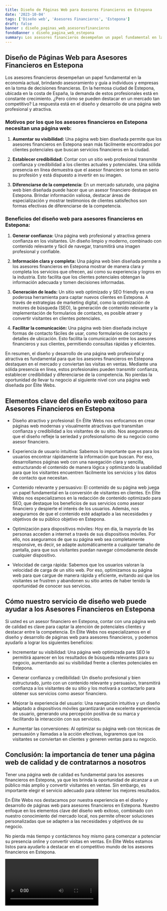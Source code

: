 ```yaml
---
title: Diseño de Páginas Web para Asesores Financieros en Estepona
date: '2023-10-04'
tags: ['Diseño web', 'Asesores Financieros', 'Estepona']
draft: false
banner : diseño_paginas_web_asesoresfinancieros
fondoBanner : diseño_pagina_web_estepona
summary: Los asesores financieros desempeñan un papel fundamental en la economía actual, brindando asesoramiento y guía a individuos y empresas en la toma de decisiones financieras. En la hermosa ciudad de Estepona, ubicada en la costa de España, la demanda de estos profesionales está en constante crecimiento. ¿Pero cómo se pueden destacar en un mercado tan competitivo? La respuesta está en el diseño y desarrollo de una página web profesional y atractiva.
---
```


## Diseño de Páginas Web para Asesores Financieros en Estepona

Los asesores financieros desempeñan un papel fundamental en la economía actual, brindando asesoramiento y guía a individuos y empresas en la toma de decisiones financieras. En la hermosa ciudad de Estepona, ubicada en la costa de España, la demanda de estos profesionales está en constante crecimiento. ¿Pero cómo se pueden destacar en un mercado tan competitivo? La respuesta está en el diseño y desarrollo de una página web profesional y atractiva.

### Motivos por los que los asesores financieros en Estepona necesitan una página web:

1. **Aumentar su visibilidad:** Una página web bien diseñada permite que los asesores financieros en Estepona sean más fácilmente encontrados por clientes potenciales que buscan servicios financieros en la ciudad.

2. **Establecer credibilidad:** Contar con un sitio web profesional transmite confianza y credibilidad a los clientes actuales y potenciales. Una sólida presencia en línea demuestra que el asesor financiero se toma en serio su profesión y está dispuesto a invertir en su imagen.

3. **Diferenciarse de la competencia:** En un mercado saturado, una página web bien diseñada puede hacer que un asesor financiero destaque en Estepona. Brindar información valiosa, destacar áreas de especialización y mostrar testimonios de clientes satisfechos son formas efectivas de diferenciarse de la competencia.

### Beneficios del diseño web para asesores financieros en Estepona:

1. **Generar confianza:** Una página web profesional y atractiva genera confianza en los visitantes. Un diseño limpio y moderno, combinado con contenido relevante y fácil de navegar, transmitirá una imagen profesional y confiable.

2. **Información clara y completa:** Una página web bien diseñada permite a los asesores financieros en Estepona mostrar de manera clara y completa los servicios que ofrecen, así como su experiencia y logros en la industria. Esto facilita que los clientes potenciales obtengan la información adecuada y tomen decisiones informadas.

3. **Generación de leads:** Un sitio web optimizado y SEO friendly es una poderosa herramienta para captar nuevos clientes en Estepona. A través de estrategias de marketing digital, como la optimización de motores de búsqueda (SEO), la generación de contenido relevante y la implementación de formularios de contacto, es posible atraer y convertir visitantes en clientes potenciales.

4. **Facilitar la comunicación:** Una página web bien diseñada incluye formas de contacto fáciles de usar, como formularios de contacto y detalles de ubicación. Esto facilita la comunicación entre los asesores financieros y sus clientes, permitiendo consultas rápidas y eficientes.

En resumen, el diseño y desarrollo de una página web profesional y atractiva es fundamental para que los asesores financieros en Estepona destaquen en el mercado y conviertan las visitas en ventas. Mediante una sólida presencia en línea, estos profesionales pueden transmitir confianza, establecer credibilidad y diferenciarse de la competencia. No pierdas la oportunidad de llevar tu negocio al siguiente nivel con una página web diseñada por Élite Webs.

<GifSeo />

<Cta />

## Elementos clave del diseño web exitoso para Asesores Financieros en Estepona

- Diseño atractivo y profesional: En Élite Webs nos enfocamos en crear páginas web modernas y visualmente atractivas que transmitan confianza y credibilidad a los visitantes de su sitio. Nos aseguramos de que el diseño refleje la seriedad y profesionalismo de su negocio como asesor financiero.

- Experiencia de usuario intuitiva: Sabemos lo importante que es para los usuarios encontrar rápidamente la información que buscan. Por eso, desarrollamos páginas web con una navegación clara y sencilla, estructurando el contenido de manera lógica y optimizando la usabilidad para que los visitantes encuentren fácilmente los servicios y los datos de contacto que necesitan.

- Contenido relevante y persuasivo: El contenido de su página web juega un papel fundamental en la conversión de visitantes en clientes. En Élite Webs nos especializamos en la redacción de contenido optimizado para SEO, que destaque los beneficios de sus servicios como asesor financiero y despierte el interés de los usuarios. Además, nos aseguramos de que el contenido esté adaptado a las necesidades y objetivos de su público objetivo en Estepona.

- Optimización para dispositivos móviles: Hoy en día, la mayoría de las personas acceden a internet a través de sus dispositivos móviles. Por ello, nos aseguramos de que su página web sea completamente responsive, es decir, se adapte automáticamente a cualquier tamaño de pantalla, para que sus visitantes puedan navegar cómodamente desde cualquier dispositivo.

- Velocidad de carga rápida: Sabemos que los usuarios valoran la velocidad de carga de un sitio web. Por eso, optimizamos su página web para que cargue de manera rápida y eficiente, evitando así que los visitantes se frustren y abandonen su sitio antes de haber tenido la oportunidad de conocer sus servicios.

## Cómo nuestro servicio de diseño web puede ayudar a los Asesores Financieros en Estepona

Si usted es un asesor financiero en Estepona, contar con una página web de calidad es clave para captar la atención de potenciales clientes y destacar entre la competencia. En Élite Webs nos especializamos en el diseño y desarrollo de páginas web para asesores financieros, y podemos ayudarlo a lograr los siguientes beneficios:

- Incrementar su visibilidad: Una página web optimizada para SEO le permitirá aparecer en los resultados de búsqueda relevantes para su negocio, aumentando así su visibilidad frente a clientes potenciales en Estepona.

- Generar confianza y credibilidad: Un diseño profesional y bien estructurado, junto con un contenido relevante y persuasivo, transmitirá confianza a los visitantes de su sitio y los motivará a contactarlo para obtener sus servicios como asesor financiero.

- Mejorar la experiencia del usuario: Una navegación intuitiva y un diseño adaptado a dispositivos móviles garantizarán una excelente experiencia de usuario, generando una percepción positiva de su marca y facilitando la interacción con sus servicios.

- Aumentar las conversiones: Al optimizar su página web con técnicas de persuasión y llamadas a la acción efectivas, lograremos que los visitantes se conviertan en clientes y generen ventas para su negocio.

## Conclusión: la importancia de tener una página web de calidad y de contratarnos a nosotros

Tener una página web de calidad es fundamental para los asesores financieros en Estepona, ya que les brinda la oportunidad de alcanzar a un público más amplio y convertir visitantes en ventas. Sin embargo, es importante elegir el servicio adecuado para obtener los mejores resultados.

En Élite Webs nos destacamos por nuestra experiencia en el diseño y desarrollo de páginas web para asesores financieros en Estepona. Nuestro enfoque en los elementos clave del diseño web exitoso, combinado con nuestro conocimiento del mercado local, nos permite ofrecer soluciones personalizadas que se adapten a las necesidades y objetivos de su negocio.

No pierda más tiempo y contáctenos hoy mismo para comenzar a potenciar su presencia online y convertir visitas en ventas. En Élite Webs estamos listos para ayudarlo a destacar en el competitivo mundo de los asesores financieros en Estepona.

<Video />

<CtaBot job='Asesores Financieros' city='Estepona'/>

<Gmaps query='Estepona+españa+maps' />